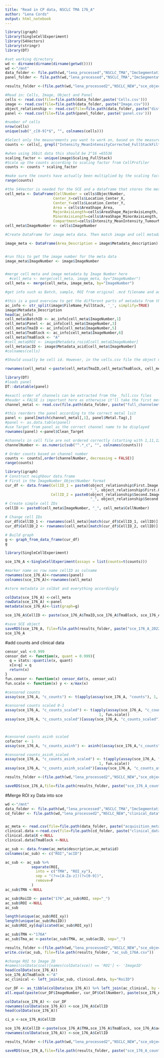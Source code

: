 ```yaml
---
title: "Read in CP data, NSCLC TMA 176_A"
author: "Lena Cords"
output: html_notebook
---
```


```r
library(igraph)
library(SingleCellExperiment)
library(S4Vectors)
library(stringr)
library(DT)
```



```r
#set working directory 
wd <- dirname(dirname(dirname(getwd())))
wd <-"/mnt"
data_folder <- file.path(wd,"lena_processed","NSCLC_TMA","ImcSegmentationPipeline","analysis","LC_NSCLC_TMA_176_A",'cpinp')
panel_folder <- file.path(wd,"lena_processed","NSCLC_TMA","ImcSegmentationPipeline","analysis","LC_NSCLC_TMA_176_A",'cpout')

results_folder <-(file.path(wd,"lena_processed2","NSCLC_NEW","sce_objects","RAW"))
```

```r
#Read in: Cells, Image, Object and Panel
cells <- read.csv(file=file.path(data_folder,paste('Cells.csv')))
image <- read.csv(file=file.path(data_folder, paste("Image.csv")))
object_relationship <- read.csv(file=file.path(data_folder, paste("distance20_Object relationships.csv")))
panel <- read.csv(file=file.path(panel_folder, paste('panel.csv')))
```

```r
#number of cells
nrow(cells)
unique(sub("_c[0-9]*$", "", colnames(cells)))

#Select only the measurements you want to work on, based on the measurements displayed above Intensity_MeanIntensityCellsCorr_ColdStack
counts <- cells[, grepl("Intensity_MeanIntensityCorrected_FullStackFiltered", colnames(cells))]
```

```r
#when using 16bit data this should be 2^16 =65536
scaling_factor <- unique(image$Scaling_FullStack)
#Scale up the counts according to scaling factor from CellProfiler
counts <- counts * scaling_factor

#make sure the counts have actually been multiplied by the scaling factor
range(counts)
```


```r
#the S4Vector is needed for the SCE and a dataframe that stores the metadata per category
cell_meta <- DataFrame(CellNumber = cells$ObjectNumber,
                      Center_X=cells$Location_Center_X,
                      Center_Y=cells$Location_Center_Y,
                      Area = cells$AreaShape_Area,
                      MajorAxisLength=cells$AreaShape_MajorAxisLength,
                      MinorAxisLength=cells$AreaShape_MinorAxisLength,
                      Compartment=cells$Intensity_MeanIntensity_TumourMask_Distance_B100)
cell_meta$ImageNumber <- cells$ImageNumber

#Create DataFrame for image meta data. Then match image and cell metadata by ImageNumber

image_meta <- DataFrame(Area_Description = image$Metadata_description)


#run this to get the image number for the meta data
image_meta$ImageNumber <- image$ImageNumber


#merge cell meta and image metadata by Image Number here
  #cell_meta <- merge(cell_meta, image_meta, by="ImageNumber")
cell_meta <- merge(cell_meta, image_meta, by="ImageNumber")
```


```r
#get info such as Batch, sample, ROI from original .mcd filename and add it to the cell metadata (colDat)

#this is a good overview to get the different parts of metadata from the file name
ac_info <- str_split(image$FileName_FullStack, '_', simplify=TRUE)
image$Metadata_Description
head(ac_info)
cell_meta$BatchID <- ac_info[cell_meta$ImageNumber,1]
cell_meta$Panel <- ac_info[cell_meta$ImageNumber,3]
cell_meta$TmaID <- ac_info[cell_meta$ImageNumber,5]
cell_meta$TmaBlock <- ac_info[cell_meta$ImageNumber,6]
cell_meta$TmaBlock <- "A"
#cell_meta$ROI <- image$Metadata_roiid[cell_meta$ImageNumber]
cell_meta$acID <- image$Metadata_acid[cell_meta$ImageNumber]
#colnames(cells)
```




```r
#Should usually be cell id. However, in the cells.csv file the object number is counted per imgage, so to get unique cell IDs, they must be establishes by combining ObjectNumber, ImageNumber/ROINumber and SampleID

rownames(cell_meta) <-paste(cell_meta$TmaID,cell_meta$TmaBlock, cell_meta$acID, cell_meta$CellNumber, sep='_')
```


```r
library(DT)
#loads panel
DT::datatable(panel)

#exactl order of channels can be extracted from the _full.csv files
#header = FALSE is important here as otherwise it'll take the first metal as a header
channel_metal <- read.csv(file.path(data_folder, paste("full_channelmeta.csv")), header=FALSE)

#this reorders the panel according to the correct metal lsit
panel <- panel[match(channel_metal[,1], panel$Metal.Tag),]
#panel <- as.data.table(panel)
#use Target from panel as the correct channel name to be displayed
rownames(panel) <-panel$Clean_Target

#channels in cell file are not ordered correctly (starting with 1,11,12 ... 2,21,22 ... 3,31,32...), hence we need to reorder them
channelNumber <- as.numeric(sub("^.*_c", "", colnames(counts)))

# Order counts based on channel number
counts <- counts[,order(channelNumber, decreasing = FALSE)] 
range(counts)
```

```r
library(igraph)
# Construct neighbour data.frame
# First in the ImageNumber_ObjectNumber format
cur_df <- data.frame(CellID_1 = paste0(object_relationship$First.Image.Number, 
                                       "_", object_relationship$First.Object.Number),
                     CellID_2 = paste0(object_relationship$Second.Image.Number, 
                                       "_", object_relationship$Second.Object.Number))
# Create simple cell IDs
cellID <- paste0(cell_meta$ImageNumber, "_", cell_meta$CellNumber)

# Change cell IDs
cur_df$CellID_1 <- rownames(cell_meta)[match(cur_df$CellID_1, cellID)]
cur_df$CellID_2 <- rownames(cell_meta)[match(cur_df$CellID_2, cellID)]

# Build graph
g <- graph_from_data_frame(cur_df)
g
```


```r
library(SingleCellExperiment)

sce_176_A <-SingleCellExperiment(assays = list(counts=t(counts)))

#marker name as row name cellID as colname
rownames(sce_176_A)<-rownames(panel)
colnames(sce_176_A)<-rownames(cell_meta)

#store metadata in colDat and everything accordingly

colData(sce_176_A) <-cell_meta
rowData(sce_176_A) <-panel
metadata(sce_176_A)<-list(graph=g)

sce_176_A$CellID <- paste(sce_176_A$TmaID,sce_176_A$TmaBlock, sce_176_A$acID, sce_176_A$CellNumber, sep='_')

#save SCE object
saveRDS(sce_176_A, file=file.path(results_folder, paste("sce_176_A_2022.rds")))
sce_176_A
```

#add counts and clinical data

```r
censor_val <-0.999
censor_dat <- function(x, quant = 0.999){
  q = stats::quantile(x, quant)
  x[x>q] = q
  return(x)
}
fun.censor <- function(x) censor_dat(x, censor_val)
fun.scale <- function(x) y <- x/max(x)

#censored counts
assay(sce_176_A, "c_counts") <- t(apply(assay(sce_176_A, "counts"), 1, fun.censor))

#censored counts scaled 0-1
assay(sce_176_A, "c_counts_scaled") <- t(apply(assay(sce_176_A, "c_counts"),
                                           1, fun.scale))
assay(sce_176_A, "c_counts_scaled")[assay(sce_176_A, "c_counts_scaled") < 0] <- 0



#censored counts asinh scaled
cofactor <- 1
assay(sce_176_A, "c_counts_asinh") <- asinh((assay(sce_176_A,"c_counts"))/cofactor)

#censored counts_asinh_scaled
assay(sce_176_A, "c_counts_asinh_scaled") <- t(apply(assay(sce_176_A, "c_counts_asinh"),
                                           1, fun.scale))
assay(sce_176_A, "c_counts_asinh_scaled")[assay(sce_176_A, "c_counts_asinh") < 0] <- 0

results_folder <-(file.path(wd,"lena_processed2","NSCLC_NEW","sce_objects","counts"))

saveRDS(sce_176_A,file=file.path(results_folder, paste("sce_176_A_counts_RAW",".rds",sep="")))
```

#Merge ROI xy Data into sce
```r
wd <-"/mnt"
data_folder <- file.path(wd,"lena_processed","NSCLC_TMA","ImcSegmentationPipeline","analysis","LC_NSCLC_TMA_176_A",'cpinp')
cd_folder <- file.path(wd,"lena_processed2","NSCLC_NEW","clinical_data")


ac_meta <- read.csv(file=file.path(data_folder, paste("acquisition_metadata.csv")))
clinical.data <-read.csv(file=file.path(cd_folder, paste("clinical_data.csv")))
clinical.data$X <-NULL
clinical.data$TmaBlock <-NULL
```

```r
ac_sub <- data.frame(ac_meta$description,ac_meta$id)
colnames(ac_sub) <- c("ROI","acID")

ac_sub <- ac_sub %>%
            separate(ROI, 
              into = c("TMA", "ROI_xy"), 
              sep = "(?<=[A-Za-z])(?=[0-9])",
              remove=F
            )
ac_sub$TMA <-NULL

ac_sub$RoiID <- paste("176",ac_sub$ROI, sep="_")
ac_sub$ROI <-NULL
ac_sub

length(unique(ac_sub$ROI_xy))
length(unique(ac_sub$RoiID))
ac_sub$ROI_xy[duplicated(ac_sub$ROI_xy)]

ac_sub$TMA <-"176A"
ac_sub$Tma_ac <-paste(ac_sub$TMA, ac_sub$acID, sep="_")

results_folder <-(file.path(wd,"lena_processed2","NSCLC_NEW","sce_objects","clinical_data"))
write.csv(ac_sub, file=file.path(results_folder, "ac_sub_176A.csv"))

```

```r
#change ROI to Image ID
#names(colData(sce))[names(colData(sce)) == 'ROI'] <- 'ImageID'
head(colData(sce_176_A))
sce_176_A$TmaBlock <-"A"
ac_clinical <- left_join(ac_sub, clinical.data, by="RoiID")

cur_DF <- as_tibble(colData(sce_176_A)) %>% left_join(ac_clinical, by = "acID") %>% DataFrame()
all.equal(paste(cur_DF$ImageNumber, cur_DF$CellNumber), paste(sce_176_A$ImageNumber, sce_176_A$CellNumber))

colData(sce_176_A) <- cur_DF
rownames(colData(sce_176_A)) <-sce_176_A$CellID
head(colData(sce_176_A))

ci_o <-sce_176_A$CellID

sce_176_A$CellID <-paste(sce_176_A$TMA,sce_176_A$TmaBlock, sce_176_A$acID, sce_176_A$CellNumber, sep="_")
rownames(colData(sce_176_A)) <-sce_176_A$CellID

```

```r
results_folder <-(file.path(wd,"lena_processed2","NSCLC_NEW","sce_objects","counts_clinical data"))

saveRDS(sce_176_A,file=file.path(results_folder, paste("sce_176_A_counts_clinical-data_RAW",".rds",sep="")))
```
